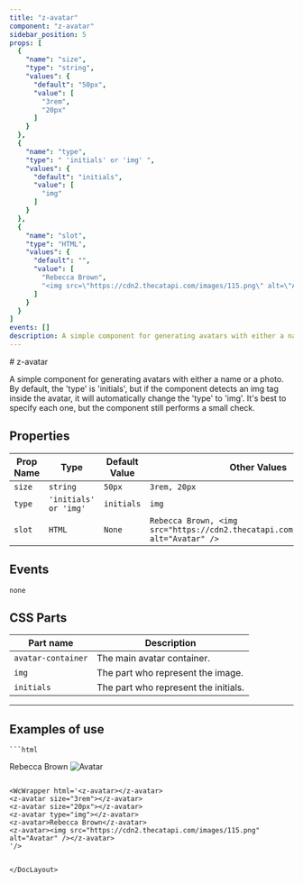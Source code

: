 ```yaml
--- 
title: "z-avatar"
component: "z-avatar"
sidebar_position: 5
props: [
  {
    "name": "size",
    "type": "string",
    "values": {
      "default": "50px",
      "value": [
        "3rem",
        "20px"
      ]
    }
  },
  {
    "name": "type",
    "type": " 'initials' or 'img' ",
    "values": {
      "default": "initials",
      "value": [
        "img"
      ]
    }
  },
  {
    "name": "slot",
    "type": "HTML",
    "values": {
      "default": "",
      "value": [
        "Rebecca Brown",
        "<img src=\"https://cdn2.thecatapi.com/images/115.png\" alt=\"Avatar\" />"
      ]
    }
  }
]
events: []
description: A simple component for generating avatars with either a name or a photo. By default, the 'type' is 'initials', but if the component detects an img tag inside the avatar, it will automatically change the 'type' to 'img'. It's best to specify each one, but the component still performs a small check. 
--- 
```



<DocLayout>
# z-avatar

A simple component for generating avatars with either a name or a photo. By default, the 'type' is 'initials', but if the component detects an img tag inside the avatar, it will automatically change the 'type' to 'img'. It's best to specify each one, but the component still performs a small check.

## Properties

| Prop Name   | Type   | Default Value  | Other Values                    |
|-------------|--------|----------------|---------------------------------|
| `size` | `string` | `50px` | `3rem, 20px` |
| `type` | ` 'initials' or 'img' ` | `initials` | `img` |
| `slot` | `HTML` | `None` | `Rebecca Brown, <img src="https://cdn2.thecatapi.com/images/115.png" alt="Avatar" />` |

## Events
`none`

## CSS Parts


| Part name  | Description                             | 
|--------------|-----------------------------------------|
| `avatar-container` | The main avatar container. | 
| `img` | The part who represent the image. | 
| `initials` | The part who represent the initials. | 

--- 

## Examples of use



    ```html
<z-avatar></z-avatar>
<z-avatar size="3rem"></z-avatar>
<z-avatar size="20px"></z-avatar>
<z-avatar type="img"></z-avatar>
<z-avatar>Rebecca Brown</z-avatar>
<z-avatar><img src="https://cdn2.thecatapi.com/images/115.png" alt="Avatar" /></z-avatar>

```

<WcWrapper html='<z-avatar></z-avatar>
<z-avatar size="3rem"></z-avatar>
<z-avatar size="20px"></z-avatar>
<z-avatar type="img"></z-avatar>
<z-avatar>Rebecca Brown</z-avatar>
<z-avatar><img src="https://cdn2.thecatapi.com/images/115.png" alt="Avatar" /></z-avatar>
'/>
  

</DocLayout>
